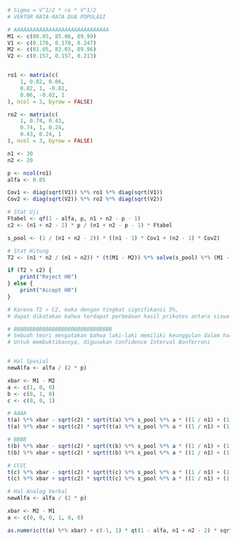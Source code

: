```r
# Sigma = V^1/2 * ro * V^1/2
# VEKTOR RATA-RATA DUA POPULASI

# AAAAAAAAAAAAAAAAAAAAAAAAAAAAAA
M1 <- c(80.05, 85.06, 89.99)
V1 <- c(0.176, 0.170, 0.247)
M2 <- c(81.05, 83.03, 89.96)
V2 <- c(0.157, 0.157, 0.213)


ro1 <- matrix(c(
    1, 0.82, 0.06,
    0.82, 1, -0.02,
    0.06, -0.02, 1
), ncol = 3, byrow = FALSE)

ro2 <- matrix(c(
    1, 0.74, 0.43,
    0.74, 1, 0.24,
    0.43, 0.24, 1
), ncol = 3, byrow = FALSE)
```
```r
n1 <- 30
n2 <- 20

p <- ncol(ro1)
alfa <- 0.05
```

```r
Cov1 <- diag(sqrt(V1)) %*% ro1 %*% diag(sqrt(V1))
Cov2 <- diag(sqrt(V2)) %*% ro2 %*% diag(sqrt(V2))
```

```r
# Stat Uji
Ftabel <- qf(1 - alfa, p, n1 + n2 - p - 1)
c2 <- (n1 + n2 - 2) * p / (n1 + n2 - p - 1) * Ftabel

s_pool <- (1 / (n1 + n2 - 2)) * ((n1 - 1) * Cov1 + (n2 - 1) * Cov2)

# Stat Hitung
T2 <- (n1 * n2 / (n1 + n2)) * (t(M1 - M2)) %*% solve(s_pool) %*% (M1 - M2)
```

```r
if (T2 > c2) {
    print("Reject H0")
} else {
    print("Accept H0")
}
```
```r
# Karena T2 > C2, maka dengan tingkat signifikansi 5%,
# dapat dikatakan bahwa terdapat perbedaan hasil prikotes antara siswa laki-laki dan perempuan
```




```r
# BBBBBBBBBBBBBBBBBBBBBBBBBBBBBBB
# Sebuah teori mengatakan bahwa laki-laki memiliki keunggulan dalam hal spasial dan perempuan memiliki keunggulan analog verbal.
# Untuk membuktikannya, digunakan Confidence Interval Bonferroni


# Hal Spasial
newAlfa <- alfa / (2 * p)

xbar <- M1 - M2
a <- c(1, 0, 0)
b <- c(0, 1, 0)
c <- c(0, 0, 1)

# AAAA
t(a) %*% xbar - sqrt(c2) * sqrt(t(a) %*% s_pool %*% a * ((1 / n1) + (1 / n2)))
t(a) %*% xbar + sqrt(c2) * sqrt(t(a) %*% s_pool %*% a * ((1 / n1) + (1 / n2)))

# BBBB
t(b) %*% xbar - sqrt(c2) * sqrt(t(b) %*% s_pool %*% a * ((1 / n1) + (1 / n2)))
t(b) %*% xbar + sqrt(c2) * sqrt(t(b) %*% s_pool %*% a * ((1 / n1) + (1 / n2)))

# CCCC
t(c) %*% xbar - sqrt(c2) * sqrt(t(c) %*% s_pool %*% a * ((1 / n1) + (1 / n2)))
t(c) %*% xbar + sqrt(c2) * sqrt(t(c) %*% s_pool %*% a * ((1 / n1) + (1 / n2)))
```

```r
# Hal Analog Verbal
newAlfa <- alfa / (2 * p)

xbar <- M2 - M1
a <- c(0, 0, 0, 1, 0, 0)

as.numeric(t(a) %*% xbar) + c(-1, 1) * qt(1 - alfa, n1 + n2 - 2) * sqrt(as.numeric(t(a) %*% s_pool %*% a) * ((1 / n1) + (1 / n2)))
```
